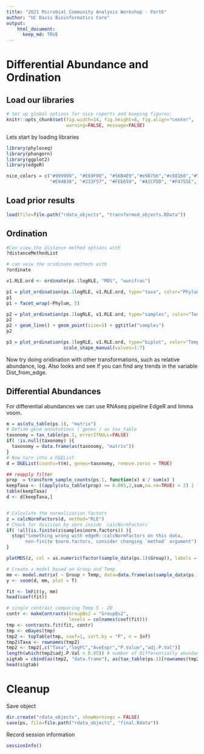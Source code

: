 ```yaml
---
title: "2021 Microbial Community Analysis Workshop - Part6"
author: "UC Davis Bioinformatics Core"
output:
    html_document:
      keep_md: TRUE
---
```


# Differential Abundance and Ordination

## Load our libraries

```r
# Set up global options for nice reports and keeping figures:
knitr::opts_chunk$set(fig.width=14, fig.height=8, fig.align="center",
                      warning=FALSE, message=FALSE)
```

Lets start by loading libraries

```r
library(phyloseq)
library(phangorn)
library(ggplot2)
library(edgeR)

nice_colors = c("#999999", "#E69F00", "#56B4E9","#e98756","#c08160","#5800e6", "#CDDC49", "#C475D3", 
                "#E94B30", "#233F57", "#FEE659", "#A1CFDD", "#F4755E", "#D6F6F7","#EB6D58", "#6898BF")
```

## Load prior results

```r
load(file=file.path("rdata_objects", "transformed_objects.RData"))
```

## Ordination

```r
#Can view the distance method options with
?distanceMethodList

# can veiw the oridinate methods with
?ordinate
```

```r
v1.RLE.ord <- ordinate(ps.1logRLE, "MDS", "wunifrac")

p1 = plot_ordination(ps.1logRLE, v1.RLE.ord, type="taxa", color="Phylum", title="taxa")
p1
p1 + facet_wrap(~Phylum, 5)

p2 = plot_ordination(ps.1logRLE, v1.RLE.ord, type="samples", color="Temp", shape="Group")
p2
p2 + geom_line() + geom_point(size=5) + ggtitle("samples")
p2

p3 = plot_ordination(ps.1logRLE, v1.RLE.ord, type="biplot", color="Temp", shape="Group") +
                     scale_shape_manual(values=1:7)
```

Now try doing oridination with other transformations, such as relative abundance, log. Also looks and see if you can find any trends in the variable Dist_from_edge.


## Differential Abundances

For differential abundances we can use RNAseq pipeline EdgeR and limma voom.

```r
m = as(otu_table(ps.1), "matrix")
# Define gene annotations (`genes`) as tax_table
taxonomy = tax_table(ps.1, errorIfNULL=FALSE)
if( !is.null(taxonomy) ){
  taxonomy = data.frame(as(taxonomy, "matrix"))
}
# Now turn into a DGEList
d = DGEList(counts=t(m), genes=taxonomy, remove.zeros = TRUE)

## reapply filter
prop  = transform_sample_counts(ps.1, function(x) x / sum(x) )
keepTaxa <- ((apply(otu_table(prop) >= 0.005,2,sum,na.rm=TRUE) > 2) | (apply(otu_table(prop) >= 0.05, 2, sum,na.rm=TRUE) > 0))
table(keepTaxa)
d <- d[keepTaxa,]


# Calculate the normalization factors
z = calcNormFactors(d, method="RLE")
# Check for division by zero inside `calcNormFactors`
if( !all(is.finite(z$samples$norm.factors)) ){
  stop("Something wrong with edgeR::calcNormFactors on this data,
       non-finite $norm.factors, consider changing `method` argument")
}

plotMDS(z, col = as.numeric(factor(sample_data(ps.1)$Group)), labels = sample_names(ps.1), cex=0.5)
```

```r
# Create a model based on Group and Temp
mm <- model.matrix( ~ Group + Temp, data=data.frame(as(sample_data(ps.1),"matrix"))) # specify model with no intercept for easier contrasts
y <- voom(d, mm, plot = T)

fit <- lmFit(y, mm)
head(coef(fit))

# single contrast comparing Temp 5 - 20
contr <- makeContrasts(GroupBs2 = "GroupBs2",
                       levels = colnames(coef(fit)))
tmp <- contrasts.fit(fit, contr)
tmp <- eBayes(tmp)
tmp2 <- topTable(tmp, coef=1, sort.by = "P", n = Inf)
tmp2$Taxa <- rownames(tmp2)
tmp2 <- tmp2[,c("Taxa","logFC","AveExpr","P.Value","adj.P.Val")]
length(which(tmp2$adj.P.Val < 0.05)) # number of Differentially abundant taxa
sigtab = cbind(as(tmp2, "data.frame"), as(tax_table(ps.1)[rownames(tmp2), ], "matrix"))
head(sigtab)
```



# Cleanup

Save object

```r
dir.create("rdata_objects", showWarnings = FALSE)
save(ps, file=file.path("rdata_objects", "final.Rdata"))
```

Record session information

```r
sessionInfo()
```
